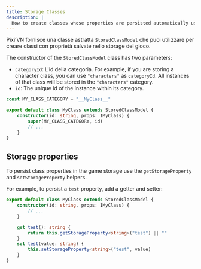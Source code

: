 ```yaml
---
title: Storage Classes
description: |
  How to create classes whose properties are persisted automatically using `StoredClassModel`. Explains constructor parameters and how to read/write stored properties.
---
```


Pixi’VN fornisce una classe astratta `StoredClassModel` che puoi utilizzare per creare classi con proprietà salvate nello storage del gioco.

The constructor of the `StoredClassModel` class has two parameters:

- `categoryId`: L'id della categoria. For example, if you are storing a character class, you can use `"characters"` as `categoryId`. All instances of that class will be stored in the `"characters"` category.
- `id`: The unique id of the instance within its category.

```typescript
const MY_CLASS_CATEGORY = "__MyClass__"

export default class MyClass extends StoredClassModel {
    constructor(id: string, props: IMyClass) {
        super(MY_CLASS_CATEGORY, id)
        // ...
    }
}
```

## Storage properties

To persist class properties in the game storage use the `getStorageProperty` and `setStorageProperty` helpers.

For example, to persist a `test` property, add a getter and setter:

```typescript
export default class MyClass extends StoredClassModel {
    constructor(id: string, props: IMyClass) {
        // ...
    }

    get test(): string {
        return this.getStorageProperty<string>("test") || ""
    }
    set test(value: string) {
        this.setStorageProperty<string>("test", value)
    }
}
```
